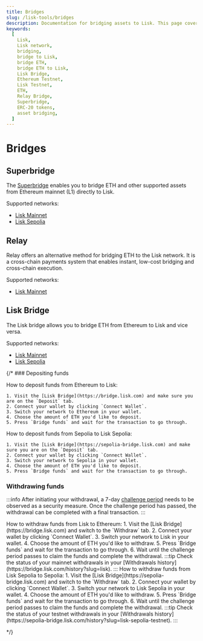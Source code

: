 ```yaml
---
title: Bridges
slug: /lisk-tools/bridges
description: Documentation for bridging assets to Lisk. This page covers how to bridge ETH and ERC-20s between Ethereum Sepolia and Lisk Sepoklia, with essential cautions and contract information.
keywords:
  [
    Lisk,
    Lisk network,
    bridging,
    bridge to Lisk,
    bridge ETH,
    bridge ETH to Lisk,
    Lisk Bridge,
    Ethereum Testnet,
    Lisk Testnet,
    ETH,
    Relay Bridge,
    Superbridge,
    ERC-20 tokens,
    asset bridging,
  ]
---
```


# Bridges

## Superbridge

The [Superbridge](https://superbridge.app/support/lisk-mainnet) enables you to bridge ETH and other supported assets from Ethereum mainnet (L1) directly to Lisk.

Supported networks:
- [Lisk Mainnet](https://superbridge.app/lisk-mainnet)
- [Lisk Sepolia](https://superbridge.app/lisk-sepolia)


## Relay
Relay offers an alternative method for bridging ETH to the Lisk network.
It is a cross-chain payments system that enables instant, low-cost bridging and cross-chain execution.

Supported networks:
- [Lisk Mainnet](https://relay.link/bridge/lisk/)

## Lisk Bridge
The Lisk bridge allows you to bridge ETH from Ethereum to Lisk and vice versa.

Supported networks:
- [Lisk Mainnet](https://bridge.lisk.com)
- [Lisk Sepolia](https://sepolia-bridge.lisk.com)

{/* ### Depositing funds

<Tabs>
  <TabItem value="mainnet" label="Lisk" default>
    How to deposit funds from Ethereum to Lisk:

    1. Visit the [Lisk Bridge](https://bridge.lisk.com) and make sure you are on the `Deposit` tab.
    2. Connect your wallet by clicking `Connect Wallet`.
    3. Switch your network to Ethereum in your wallet.
    4. Choose the amount of ETH you'd like to deposit.
    5. Press `Bridge funds` and wait for the transaction to go through.
  </TabItem>
  <TabItem value="testnet" label="Lisk Sepolia" >
    How to deposit funds from Sepolia to Lisk Sepolia:

    1. Visit the [Lisk Bridge](https://sepolia-bridge.lisk.com) and make sure you are on the `Deposit` tab.
    2. Connect your wallet by clicking `Connect Wallet`.
    3. Switch your network to Sepolia in your wallet.
    4. Choose the amount of ETH you'd like to deposit.
    5. Press `Bridge funds` and wait for the transaction to go through.
  </TabItem>
</Tabs>



### Withdrawing funds


:::info
After initiating your withdrawal, a 7-day [challenge period](https://docs.optimism.io/builders/dapp-developers/bridging/messaging#for-l2-to-l1-transactions) needs to be observed as a security measure. Once the challenge period has passed, the withdrawal can be completed with a final transaction.
:::


<Tabs>
  <TabItem value="mainnet" label="Lisk" default>
  How to withdraw funds from Lisk to Ethereum:
    1. Visit the [Lisk Bridge](https://bridge.lisk.com) and switch to the `Withdraw` tab.
    2. Connect your wallet by clicking `Connect Wallet`.
    3. Switch your network to Lisk in your wallet.
    4. Choose the amount of ETH you'd like to withdraw.
    5. Press `Bridge funds` and wait for the transaction to go through.
    6. Wait until the challenge period passes to claim the funds and complete the withdrawal.
  :::tip
  Check the status of your mainnet withdrawals in your [Withdrawals history](https://bridge.lisk.com/history?slug=lisk).
  :::
  </TabItem>
  <TabItem value="testnet" label="Lisk Sepolia" >
  How to withdraw funds from Lisk Sepolia to Sepolia:
    1. Visit the [Lisk Bridge](https://sepolia-bridge.lisk.com) and switch to the `Withdraw` tab.
    2. Connect your wallet by clicking `Connect Wallet`.
    3. Switch your network to Lisk Sepolia in your wallet.
    4. Choose the amount of ETH you'd like to withdraw.
    5. Press `Bridge funds` and wait for the transaction to go through.
    6. Wait until the challenge period passes to claim the funds and complete the withdrawal.
  :::tip
  Check the status of your testnet withdrawals in your [Withdrawals history](https://sepolia-bridge.lisk.com/history?slug=lisk-sepolia-testnet).
  :::
  </TabItem>
</Tabs>




 */}